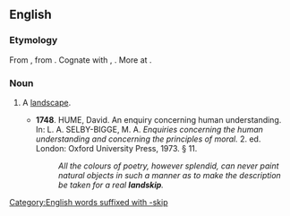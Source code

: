 ==English==

===Etymology===
From {{etyl|enm|en}} {{m|enm|*landschippe}}, from {{etyl|ang|en}} {{m|ang|landscipe||region, district}}. Cognate with {{cog|sco|landskip}}, {{m|sco|landskipe||landscape}}. More at {{l|en|landscape}}.

===Noun===
{{en-noun}}

# {{label|en|rare|obsolete|or|regional}} A [[landscape]].
#* '''1748'''. HUME, David. An enquiry concerning human understanding. In: L. A. SELBY-BIGGE, M. A. ''Enquiries concerning the human understanding and concerning the principles of moral.'' 2. ed. London: Oxford University Press, 1973. § 11.
#*: ''All the colours of poetry, however splendid, can never paint natural objects in such a manner as to make the description be taken for a real '''landskip'''.''

[[Category:English words suffixed with -skip]]